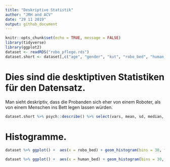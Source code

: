 ```yaml
---
title: "Deskriptive Statistik"
author: "JRH and ACV"
date: "29 11 2019"
output: github_document
---
```


```r
knitr::opts_chunk$set(echo = TRUE, message = FALSE)
library(tidyverse)
library(ggplot2)
dataset <- readRDS("robo_pflege.rds")
dataset.short <- dataset[,c("age", "gender", "kut", "robo_bed", "human_bed")]
```
# Dies sind die desktiptiven Statistiken für den Datensatz.
Man sieht deskriptiv, dass die Probanden sich eher von einem Roboter, als von einem Menschen ins Bett legen lassen würden. 
```r
dataset.short %>% psych::describe() %>% select(vars, mean, sd, median, min, max) 
```
# Histogramme.

```r
dataset %>% ggplot() +  aes(x = robo_bed) + geom_histogram(bins = 30, fill="red")

dataset %>% ggplot() +  aes(x = human_bed) + geom_histogram(bins = 30, fill="blue")
```


